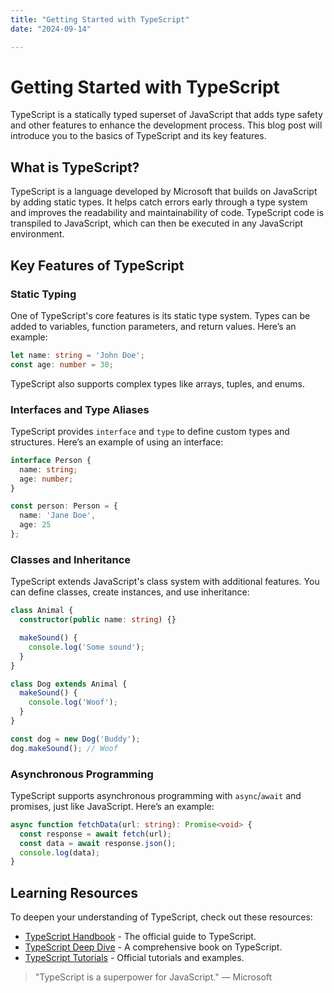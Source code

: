 ```yaml
---
title: "Getting Started with TypeScript"
date: "2024-09-14"

---
```


# Getting Started with TypeScript

TypeScript is a statically typed superset of JavaScript that adds type safety and other features to enhance the development process. This blog post will introduce you to the basics of TypeScript and its key features.

## What is TypeScript?

TypeScript is a language developed by Microsoft that builds on JavaScript by adding static types. It helps catch errors early through a type system and improves the readability and maintainability of code. TypeScript code is transpiled to JavaScript, which can then be executed in any JavaScript environment.

## Key Features of TypeScript

### Static Typing

One of TypeScript's core features is its static type system. Types can be added to variables, function parameters, and return values. Here’s an example:

```typescript
let name: string = 'John Doe';
const age: number = 30;
```

TypeScript also supports complex types like arrays, tuples, and enums.

### Interfaces and Type Aliases

TypeScript provides `interface` and `type` to define custom types and structures. Here’s an example of using an interface:

```typescript
interface Person {
  name: string;
  age: number;
}

const person: Person = {
  name: 'Jane Doe',
  age: 25
};
```

### Classes and Inheritance

TypeScript extends JavaScript's class system with additional features. You can define classes, create instances, and use inheritance:

```typescript
class Animal {
  constructor(public name: string) {}

  makeSound() {
    console.log('Some sound');
  }
}

class Dog extends Animal {
  makeSound() {
    console.log('Woof');
  }
}

const dog = new Dog('Buddy');
dog.makeSound(); // Woof
```

### Asynchronous Programming

TypeScript supports asynchronous programming with `async`/`await` and promises, just like JavaScript. Here’s an example:

```typescript
async function fetchData(url: string): Promise<void> {
  const response = await fetch(url);
  const data = await response.json();
  console.log(data);
}
```

## Learning Resources

To deepen your understanding of TypeScript, check out these resources:

- [TypeScript Handbook](https://www.typescriptlang.org/docs/handbook/intro.html) - The official guide to TypeScript.
- [TypeScript Deep Dive](https://basarat.gitbook.io/typescript/) - A comprehensive book on TypeScript.
- [TypeScript Tutorials](https://www.typescriptlang.org/docs/handbook/tutorials.html) - Official tutorials and examples.

> "TypeScript is a superpower for JavaScript." — Microsoft

